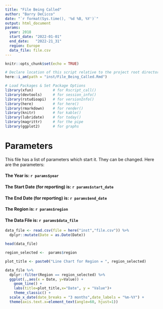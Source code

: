 ```yaml
---
title: "File Being Called"
author: "Barry DeCicco"
date: "`r format(Sys.time(), '%d %B, %Y')`"
output: html_document
params:
  year: 2018
  start_date: "2022-01-01"
  end_date:   "2022-21_31"
  region: Europe
  data_file: file.csv
---
```


```r
knitr::opts_chunk$set(echo = TRUE)

# Declare location of this script relative to the project root directory.
here::i_am(path = "inst/File_Being_Called.Rmd")
```

```r
# Load Packages & Set Package Options
library(xfun)         # for Rscript_call()
library(devtools)     # for session_info()
library(rstudioapi)   # for versionInfo()
library(here)         # for here()
library(rmarkdown)    # for render()
library(knitr)        # for kable()
library(lubridate)    # for today()
library(magrittr)     # for the pipe
library(ggplot2)      # for graphs

```



# Parameters

This file has a list of parameters which start it.  They can be changed.
Here are the parameters:

<strong><h4>The Year is: `r params$year`</h4></strong>

<strong><h4>The Start Date (for reporting) is: `r params$start_date`</h4></strong>

<strong><h4>The End Date (for reporting) is:  `r params$end_date`</h4></strong>

<strong><h4>The Region is: `r params$region`</h4></strong>

<strong><h4>The Data File is: `r params$data_file`</h4></strong>



```r

data_file <- read.csv(file = here("inst","file.csv")) %>%
  dplyr::mutate(Date = as.Date(Date))

```


```r

head(data_file)

```



```r

region_selected <-  params$region

plot_title <- paste0("Line Chart for Region = ", region_selected)

data_file %>% 
  dplyr::filter(Region == region_selected) %>% 
  ggplot(.,aes(x = Date, y=Value)) +
    geom_line() +
    labs(title=plot_title,x="Date", y = "Value")+
    theme_classic() +
  scale_x_date(date_breaks = "3 months",date_labels = "%m-%Y") +
  theme(axis.text.x=element_text(angle=60, hjust=1)) 
  
  
  

  


```






